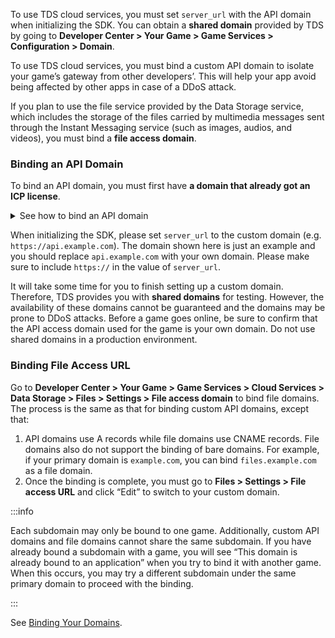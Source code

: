
<Conditional brand="tds">

<Conditional region="global">

To use TDS cloud services, you must set `server_url` with the API domain when initializing the SDK. You can obtain a **shared domain** provided by TDS by going to **Developer Center > Your Game > Game Services > Configuration > Domain**.

</Conditional>

<Conditional region="cn">

To use TDS cloud services, you must bind a custom API domain to isolate your game’s gateway from other developers’. This will help your app avoid being affected by other apps in case of a DDoS attack.

If you plan to use the file service provided by the Data Storage service, which includes the storage of the files carried by multimedia messages sent through the Instant Messaging service (such as images, audios, and videos), you must bind a **file access domain**.

### Binding an API Domain

To bind an API domain, you must first have **a domain that already got an ICP license**.

<details>
<summary>See how to bind an API domain</summary>

Assuming your domain is `example.com`, the following steps show how you can bind it to your app as an API domain:

![domain guide](https://capacity-files.lcfile.com/RonCpipde80meo5BL8fxrjHTee39Wit6/domain-guide.png)

- Go to **Developer Center > Your Game > Game Services > Configuration > Domain**, then tap **Add domain**. API domains do not support the direct binding of bare domains. You must add a custom name before the primary domain. In other words, you must create a subdomain, such as `api.example.com`.
- When the console displays **Verifying ICP**, please wait patiently.
- If the domain does not have an ICP license, you will see **Failed**.
- If the domain passes the verification, you will see **Configure DNS** below the domain.
- Now proceed to the domain service provider’s console, open the domain’s DNS settings, and add an A record (this can direct the domain to an IP address). Copy the custom domain you entered in the Developer Center and the A record displayed under **Recommended DNS Configuration** into the corresponding fields.
- It will take some time for your DNS records to take effect and for our server to apply for certificates for your domain (if you enabled automatic certificate management), so please wait patiently. Once the record is in effect, the console will display **Bound**.

</details>

When initializing the SDK, please set `server_url` to the custom domain (e.g. `https://api.example.com`). The domain shown here is just an example and you should replace `api.example.com` with your own domain. Please make sure to include `https://` in the value of `server_url`.

It will take some time for you to finish setting up a custom domain. Therefore, TDS provides you with **shared domains** for testing. However, the availability of these domains cannot be guaranteed and the domains may be prone to DDoS attacks. Before a game goes online, be sure to confirm that the API access domain used for the game is your own domain. Do not use shared domains in a production environment.

### Binding File Access URL

Go to **Developer Center > Your Game > Game Services > Cloud Services > Data Storage > Files > Settings > File access domain** to bind file domains. The process is the same as that for binding custom API domains, except that:

1. API domains use A records while file domains use CNAME records. File domains also do not support the binding of bare domains. For example, if your primary domain is `example.com`, you can bind `files.example.com` as a file domain.
2. Once the binding is complete, you must go to **Files > Settings > File access URL** and click “Edit” to switch to your custom domain.

:::info

Each subdomain may only be bound to one game. Additionally, custom API domains and file domains cannot share the same subdomain. If you have already bound a subdomain with a game, you will see “This domain is already bound to an application” when you try to bind it with another game. When this occurs, you may try a different subdomain under the same primary domain to proceed with the binding.

:::

</Conditional>

</Conditional>

<Conditional brand="leancloud">

See [Binding Your Domains](/v3/sdk/domain/guide/).

</Conditional>
